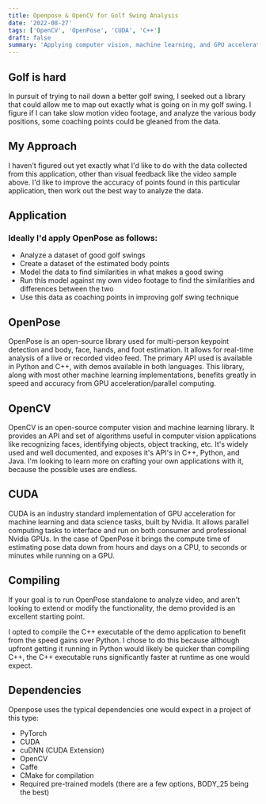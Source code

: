 ```yaml
---
title: Openpose & OpenCV for Golf Swing Analysis
date: '2022-08-27'
tags: ['OpenCV', 'OpenPose', 'CUDA', 'C++']
draft: false
summary: 'Applying computer vision, machine learning, and GPU acceleration to golf'
---
```



## Golf is hard

In pursuit of trying to nail down a better golf swing, I seeked out a library that could allow me to map out exactly what is going on in my golf swing. I figure if I can take slow motion video footage, and analyze the various body positions, some coaching points could be gleaned from the data.

<VideoPlayer url="/static/video/tiger.mp4" caption="Tiger Woods' swing analyzed with OpenPose" />

## My Approach

I haven't figured out yet exactly what I'd like to do with the data collected from this application, other than visual feedback like the video sample above. I'd like to improve the accuracy of points found in this particular application, then work out the best way to analyze the data.

## Application

### Ideally I'd apply OpenPose as follows:

- Analyze a dataset of good golf swings
- Create a dataset of the estimated body points
- Model the data to find similarities in what makes a good swing
- Run this model against my own video footage to find the similarities and differences between the two
- Use this data as coaching points in improving golf swing technique

## OpenPose

OpenPose is an open-source library used for multi-person keypoint detection and body, face, hands, and foot estimation. It allows for real-time analysis of a live or recorded video feed. The primary API used is available in Python and C++, with demos available in both languages. This library, along with most other machine learning implementations, benefits greatly in speed and accuracy from GPU acceleration/parallel computing.

## OpenCV

OpenCV is an open-source computer vision and machine learning library. It provides an API and set of algorithms useful in computer vision applications like recognizing faces, identifying objects, object tracking, etc. It's widely used and well documented, and exposes it's API's in C++, Python, and Java. I'm looking to learn more on crafting your own applications with it, because the possible uses are endless.

## CUDA

CUDA is an industry standard implementation of GPU acceleration for machine learning and data science tasks, built by Nvidia. It allows parallel computing tasks to interface and run on both consumer and professional Nvidia GPUs. In the case of OpenPose it brings the compute time of estimating pose data down from hours and days on a CPU, to seconds or minutes while running on a GPU.

## Compiling

If your goal is to run OpenPose standalone to analyze video, and aren't looking to extend or modify the functionality, the demo provided is an excellent starting point.

I opted to compile the C++ executable of the demo application to benefit from the speed gains over Python. I chose to do this because although upfront getting it running in Python would likely be quicker than compiling C++, the C++ executable runs significantly faster at runtime as one would expect.

## Dependencies

Openpose uses the typical dependencies one would expect in a project of this type:

- PyTorch
- CUDA
- cuDNN (CUDA Extension)
- OpenCV
- Caffe
- CMake for compilation
- Required pre-trained models (there are a few options, BODY_25 being the best)
